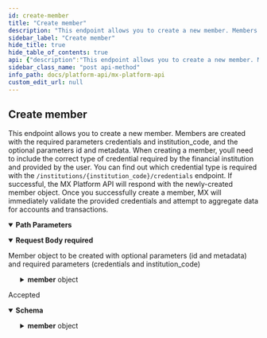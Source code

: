 ```yaml
---
id: create-member
title: "Create member"
description: "This endpoint allows you to create a new member. Members are created with the required parameters credentials and institution_code, and the optional parameters id and metadata. When creating a member, youll need to include the correct type of credential required by the financial institution and provided by the user. You can find out which credential type is required with the `/institutions/{institution_code}/credentials` endpoint. If successful, the MX Platform API will respond with the newly-created member object. Once you successfully create a member, MX will immediately validate the provided credentials and attempt to aggregate data for accounts and transactions."
sidebar_label: "Create member"
hide_title: true
hide_table_of_contents: true
api: {"description":"This endpoint allows you to create a new member. Members are created with the required parameters credentials and institution_code, and the optional parameters id and metadata. When creating a member, youll need to include the correct type of credential required by the financial institution and provided by the user. You can find out which credential type is required with the `/institutions/{institution_code}/credentials` endpoint. If successful, the MX Platform API will respond with the newly-created member object. Once you successfully create a member, MX will immediately validate the provided credentials and attempt to aggregate data for accounts and transactions.","operationId":"createMember","parameters":[{"description":"The unique id for a `user`.","example":"USR-fa7537f3-48aa-a683-a02a-b18940482f54","in":"path","name":"user_guid","required":true,"schema":{"type":"string"}}],"requestBody":{"content":{"application/json":{"schema":{"properties":{"member":{"properties":{"background_aggregation_is_disabled":{"example":false,"type":"boolean"},"client_redirect_url":{"example":"https://mx.com","type":"string"},"credentials":{"items":{"properties":{"guid":{"example":"CRD-27d0edb8-1d50-5b90-bcbc-be270ca42b9f","type":"string"},"value":{"example":"password","type":"string"}},"type":"object"},"type":"array"},"id":{"example":"unique_id","type":"string"},"institution_code":{"example":"chase","type":"string"},"is_oauth":{"example":false,"type":"boolean"},"metadata":{"example":"\\\"credentials_last_refreshed_at\\\": \\\"2015-10-15\\\"","type":"string"},"skip_aggregation":{"example":false,"type":"boolean"}},"required":["credentials","institution_code"],"type":"object"},"referral_source":{"example":"APP","type":"string"},"ui_message_webview_url_scheme":{"example":"mx","type":"string"}},"type":"object"}}},"description":"Member object to be created with optional parameters (id and metadata) and required parameters (credentials and institution_code)","required":true},"responses":{"202":{"content":{"application/vnd.mx.api.v1+json":{"schema":{"properties":{"member":{"properties":{"aggregated_at":{"example":"2016-10-13T18:07:57.000Z","nullable":true,"type":"string"},"background_aggregation_is_disabled":{"example":false,"type":"boolean"},"connection_status":{"example":"CONNECTED","nullable":true,"type":"string"},"guid":{"example":"MBR-7c6f361b-e582-15b6-60c0-358f12466b4b","nullable":true,"type":"string"},"id":{"example":"unique_id","nullable":true,"type":"string"},"institution_code":{"example":"chase","nullable":true,"type":"string"},"is_being_aggregated":{"example":false,"nullable":true,"type":"boolean"},"is_managed_by_user":{"example":false,"nullable":true,"type":"boolean"},"is_oauth":{"example":false,"nullable":true,"type":"boolean"},"metadata":{"example":"\\\"credentials_last_refreshed_at\\\": \\\"2015-10-15\\\"","nullable":true,"type":"string"},"name":{"example":"Chase Bank","nullable":true,"type":"string"},"oauth_window_uri":{"example":"int-widgets.moneydesktop.com/oauth/predirect_to/MBR-df96fd60-7122-4464-b3c2-ff11d8c74f6f/p8v7rxpxg3pdAsfgwxcrwxwhz3Zbygxfr6wAb931qv91hpb57k6bkr6t6m9djrfrfd467p8xkgqp6w7k1r9g8k8bfxqbfw2lq5tdwjq2sngAx76fm0jrw0dpmbtlkxchgjsw3r7r0hhq6A8sshqptfxql2rt123shfpkyhhpfvy67yvprbkb7lmlyrpwsd9yj0s22pmsyjhcw7d2q44d9fsxn5kfsmr2zqc79c2AxAx5gkjgbczf22A1sjx70t2pvnggzyh55s7bh62dd5wq7f1r4x90mcxn1tfhhrq5b09mjkt5hg66cjn700pcf6fgA42lbsp7v1pdch85mswycrp21c6j2sxffm14Asg3?skip_aggregation=false&referral_source=APP&ui_message_webview_url_scheme=myapp","nullable":true,"type":"string"},"successfully_aggregated_at":{"example":"2016-10-13T17:57:38.000Z","nullable":true,"type":"string"},"user_guid":{"example":"USR-fa7537f3-48aa-a683-a02a-b18940482f54","nullable":true,"type":"string"},"user_id":{"example":"user123","nullable":true,"type":"string"}},"type":"object"}},"type":"object"}}},"description":"Accepted"}},"tags":["users"],"method":"post","path":"/users/{user_guid}/members","servers":[{"url":"https://api.mx.com"},{"url":"https://int-api.mx.com"}],"security":[{"basicAuth":[]}],"securitySchemes":{"basicAuth":{"scheme":"basic","type":"http"}},"jsonRequestBodyExample":{"member":{"background_aggregation_is_disabled":false,"client_redirect_url":"https://mx.com","credentials":[{"guid":"CRD-27d0edb8-1d50-5b90-bcbc-be270ca42b9f","value":"password"}],"id":"unique_id","institution_code":"chase","is_oauth":false,"metadata":"\\\"credentials_last_refreshed_at\\\": \\\"2015-10-15\\\"","skip_aggregation":false},"referral_source":"APP","ui_message_webview_url_scheme":"mx"},"info":{"contact":{"name":"MX Platform API","url":"https://www.mx.com/products/platform-api"},"description":"The MX Platform API is a powerful, fully-featured API designed to make aggregating and enhancing financial data easy and reliable. It can seamlessly connect your app or website to tens of thousands of financial institutions.","title":"MX Platform API","version":"0.1.0"},"postman":{"name":"Create member","description":{"content":"This endpoint allows you to create a new member. Members are created with the required parameters credentials and institution_code, and the optional parameters id and metadata. When creating a member, youll need to include the correct type of credential required by the financial institution and provided by the user. You can find out which credential type is required with the `/institutions/{institution_code}/credentials` endpoint. If successful, the MX Platform API will respond with the newly-created member object. Once you successfully create a member, MX will immediately validate the provided credentials and attempt to aggregate data for accounts and transactions.","type":"text/plain"},"url":{"path":["users",":user_guid","members"],"host":["{{baseUrl}}"],"query":[],"variable":[{"disabled":false,"description":{"content":"(Required) The unique id for a `user`.","type":"text/plain"},"type":"any","value":"","key":"user_guid"}]},"header":[{"key":"Content-Type","value":"application/json"},{"key":"Accept","value":"application/vnd.mx.api.v1+json"}],"method":"POST","body":{"mode":"raw","raw":"\"\"","options":{"raw":{"language":"json"}}}}}
sidebar_class_name: "post api-method"
info_path: docs/platform-api/mx-platform-api
custom_edit_url: null
---
```



## Create member



This endpoint allows you to create a new member. Members are created with the required parameters credentials and institution_code, and the optional parameters id and metadata. When creating a member, youll need to include the correct type of credential required by the financial institution and provided by the user. You can find out which credential type is required with the `/institutions/{institution_code}/credentials` endpoint. If successful, the MX Platform API will respond with the newly-created member object. Once you successfully create a member, MX will immediately validate the provided credentials and attempt to aggregate data for accounts and transactions.

<details style={{"marginBottom":"1rem"}} data-collapsed={false} open={true}><summary style={{}}><strong>Path Parameters</strong></summary><div><ul><ParamsItem className={"paramsItem"} param={{"description":"The unique id for a `user`.","example":"USR-fa7537f3-48aa-a683-a02a-b18940482f54","in":"path","name":"user_guid","required":true,"schema":{"type":"string"}}}></ParamsItem></ul></div></details><MimeTabs><TabItem label={"application/json"} value={"application/json-schema"}><details style={{}} data-collapsed={false} open={true}><summary style={{"textAlign":"left"}}><strong>Request Body</strong><strong style={{"fontSize":"var(--ifm-code-font-size)","color":"var(--openapi-required)"}}> required</strong></summary><div style={{"textAlign":"left","marginLeft":"1rem"}}><div style={{"marginTop":"1rem","marginBottom":"1rem"}}>

Member object to be created with optional parameters (id and metadata) and required parameters (credentials and institution_code)

</div></div><ul style={{"marginLeft":"1rem"}}><SchemaItem collapsible={true} className={"schemaItem"}><details style={{}}><summary style={{}}><strong>member</strong><span style={{"opacity":"0.6"}}> object</span></summary><div style={{"marginLeft":"1rem"}}><SchemaItem collapsible={false} name={"background_aggregation_is_disabled"} required={false} schemaName={"boolean"} qualifierMessage={undefined} schema={{"example":false,"type":"boolean"}}></SchemaItem><SchemaItem collapsible={false} name={"client_redirect_url"} required={false} schemaName={"string"} qualifierMessage={undefined} schema={{"example":"https://mx.com","type":"string"}}></SchemaItem><SchemaItem collapsible={true} className={"schemaItem"}><details style={{}}><summary style={{}}><strong>credentials</strong><span style={{"opacity":"0.6"}}> object[]</span><strong style={{"fontSize":"var(--ifm-code-font-size)","color":"var(--openapi-required)"}}> required</strong></summary><div style={{"marginLeft":"1rem"}}><li><div style={{"fontSize":"var(--ifm-code-font-size)","opacity":"0.6","marginLeft":"-.5rem","paddingBottom":".5rem"}}>Array [</div></li><SchemaItem collapsible={false} name={"guid"} required={false} schemaName={"string"} qualifierMessage={undefined} schema={{"example":"CRD-27d0edb8-1d50-5b90-bcbc-be270ca42b9f","type":"string"}}></SchemaItem><SchemaItem collapsible={false} name={"value"} required={false} schemaName={"string"} qualifierMessage={undefined} schema={{"example":"password","type":"string"}}></SchemaItem><li><div style={{"fontSize":"var(--ifm-code-font-size)","opacity":"0.6","marginLeft":"-.5rem"}}>]</div></li></div></details></SchemaItem><SchemaItem collapsible={false} name={"id"} required={false} schemaName={"string"} qualifierMessage={undefined} schema={{"example":"unique_id","type":"string"}}></SchemaItem><SchemaItem collapsible={false} name={"institution_code"} required={true} schemaName={"string"} qualifierMessage={undefined} schema={{"example":"chase","type":"string"}}></SchemaItem><SchemaItem collapsible={false} name={"is_oauth"} required={false} schemaName={"boolean"} qualifierMessage={undefined} schema={{"example":false,"type":"boolean"}}></SchemaItem><SchemaItem collapsible={false} name={"metadata"} required={false} schemaName={"string"} qualifierMessage={undefined} schema={{"example":"\\\"credentials_last_refreshed_at\\\": \\\"2015-10-15\\\"","type":"string"}}></SchemaItem><SchemaItem collapsible={false} name={"skip_aggregation"} required={false} schemaName={"boolean"} qualifierMessage={undefined} schema={{"example":false,"type":"boolean"}}></SchemaItem></div></details></SchemaItem><SchemaItem collapsible={false} name={"referral_source"} required={false} schemaName={"string"} qualifierMessage={undefined} schema={{"example":"APP","type":"string"}}></SchemaItem><SchemaItem collapsible={false} name={"ui_message_webview_url_scheme"} required={false} schemaName={"string"} qualifierMessage={undefined} schema={{"example":"mx","type":"string"}}></SchemaItem></ul></details></TabItem></MimeTabs><div><ApiTabs><TabItem label={"202"} value={"202"}><div>

Accepted

</div><div><MimeTabs schemaType={"response"}><TabItem label={"application/vnd.mx.api.v1+json"} value={"application/vnd.mx.api.v1+json"}><SchemaTabs><TabItem label={"Schema"} value={"Schema"}><details style={{}} data-collapsed={false} open={true}><summary style={{"textAlign":"left"}}><strong>Schema</strong></summary><div style={{"textAlign":"left","marginLeft":"1rem"}}></div><ul style={{"marginLeft":"1rem"}}><SchemaItem collapsible={true} className={"schemaItem"}><details style={{}}><summary style={{}}><strong>member</strong><span style={{"opacity":"0.6"}}> object</span></summary><div style={{"marginLeft":"1rem"}}><SchemaItem collapsible={false} name={"aggregated_at"} required={false} schemaName={"string"} qualifierMessage={undefined} schema={{"example":"2016-10-13T18:07:57.000Z","nullable":true,"type":"string"}}></SchemaItem><SchemaItem collapsible={false} name={"background_aggregation_is_disabled"} required={false} schemaName={"boolean"} qualifierMessage={undefined} schema={{"example":false,"type":"boolean"}}></SchemaItem><SchemaItem collapsible={false} name={"connection_status"} required={false} schemaName={"string"} qualifierMessage={undefined} schema={{"example":"CONNECTED","nullable":true,"type":"string"}}></SchemaItem><SchemaItem collapsible={false} name={"guid"} required={false} schemaName={"string"} qualifierMessage={undefined} schema={{"example":"MBR-7c6f361b-e582-15b6-60c0-358f12466b4b","nullable":true,"type":"string"}}></SchemaItem><SchemaItem collapsible={false} name={"id"} required={false} schemaName={"string"} qualifierMessage={undefined} schema={{"example":"unique_id","nullable":true,"type":"string"}}></SchemaItem><SchemaItem collapsible={false} name={"institution_code"} required={false} schemaName={"string"} qualifierMessage={undefined} schema={{"example":"chase","nullable":true,"type":"string"}}></SchemaItem><SchemaItem collapsible={false} name={"is_being_aggregated"} required={false} schemaName={"boolean"} qualifierMessage={undefined} schema={{"example":false,"nullable":true,"type":"boolean"}}></SchemaItem><SchemaItem collapsible={false} name={"is_managed_by_user"} required={false} schemaName={"boolean"} qualifierMessage={undefined} schema={{"example":false,"nullable":true,"type":"boolean"}}></SchemaItem><SchemaItem collapsible={false} name={"is_oauth"} required={false} schemaName={"boolean"} qualifierMessage={undefined} schema={{"example":false,"nullable":true,"type":"boolean"}}></SchemaItem><SchemaItem collapsible={false} name={"metadata"} required={false} schemaName={"string"} qualifierMessage={undefined} schema={{"example":"\\\"credentials_last_refreshed_at\\\": \\\"2015-10-15\\\"","nullable":true,"type":"string"}}></SchemaItem><SchemaItem collapsible={false} name={"name"} required={false} schemaName={"string"} qualifierMessage={undefined} schema={{"example":"Chase Bank","nullable":true,"type":"string"}}></SchemaItem><SchemaItem collapsible={false} name={"oauth_window_uri"} required={false} schemaName={"string"} qualifierMessage={undefined} schema={{"example":"int-widgets.moneydesktop.com/oauth/predirect_to/MBR-df96fd60-7122-4464-b3c2-ff11d8c74f6f/p8v7rxpxg3pdAsfgwxcrwxwhz3Zbygxfr6wAb931qv91hpb57k6bkr6t6m9djrfrfd467p8xkgqp6w7k1r9g8k8bfxqbfw2lq5tdwjq2sngAx76fm0jrw0dpmbtlkxchgjsw3r7r0hhq6A8sshqptfxql2rt123shfpkyhhpfvy67yvprbkb7lmlyrpwsd9yj0s22pmsyjhcw7d2q44d9fsxn5kfsmr2zqc79c2AxAx5gkjgbczf22A1sjx70t2pvnggzyh55s7bh62dd5wq7f1r4x90mcxn1tfhhrq5b09mjkt5hg66cjn700pcf6fgA42lbsp7v1pdch85mswycrp21c6j2sxffm14Asg3?skip_aggregation=false&referral_source=APP&ui_message_webview_url_scheme=myapp","nullable":true,"type":"string"}}></SchemaItem><SchemaItem collapsible={false} name={"successfully_aggregated_at"} required={false} schemaName={"string"} qualifierMessage={undefined} schema={{"example":"2016-10-13T17:57:38.000Z","nullable":true,"type":"string"}}></SchemaItem><SchemaItem collapsible={false} name={"user_guid"} required={false} schemaName={"string"} qualifierMessage={undefined} schema={{"example":"USR-fa7537f3-48aa-a683-a02a-b18940482f54","nullable":true,"type":"string"}}></SchemaItem><SchemaItem collapsible={false} name={"user_id"} required={false} schemaName={"string"} qualifierMessage={undefined} schema={{"example":"user123","nullable":true,"type":"string"}}></SchemaItem></div></details></SchemaItem></ul></details></TabItem><TabItem label={"Example (from schema)"} value={"Example (from schema)"}><ResponseSamples responseExample={"{\n  \"member\": {\n    \"aggregated_at\": \"2016-10-13T18:07:57.000Z\",\n    \"background_aggregation_is_disabled\": false,\n    \"connection_status\": \"CONNECTED\",\n    \"guid\": \"MBR-7c6f361b-e582-15b6-60c0-358f12466b4b\",\n    \"id\": \"unique_id\",\n    \"institution_code\": \"chase\",\n    \"is_being_aggregated\": false,\n    \"is_managed_by_user\": false,\n    \"is_oauth\": false,\n    \"metadata\": \"\\\\\\\"credentials_last_refreshed_at\\\\\\\": \\\\\\\"2015-10-15\\\\\\\"\",\n    \"name\": \"Chase Bank\",\n    \"oauth_window_uri\": \"int-widgets.moneydesktop.com/oauth/predirect_to/MBR-df96fd60-7122-4464-b3c2-ff11d8c74f6f/p8v7rxpxg3pdAsfgwxcrwxwhz3Zbygxfr6wAb931qv91hpb57k6bkr6t6m9djrfrfd467p8xkgqp6w7k1r9g8k8bfxqbfw2lq5tdwjq2sngAx76fm0jrw0dpmbtlkxchgjsw3r7r0hhq6A8sshqptfxql2rt123shfpkyhhpfvy67yvprbkb7lmlyrpwsd9yj0s22pmsyjhcw7d2q44d9fsxn5kfsmr2zqc79c2AxAx5gkjgbczf22A1sjx70t2pvnggzyh55s7bh62dd5wq7f1r4x90mcxn1tfhhrq5b09mjkt5hg66cjn700pcf6fgA42lbsp7v1pdch85mswycrp21c6j2sxffm14Asg3?skip_aggregation=false&referral_source=APP&ui_message_webview_url_scheme=myapp\",\n    \"successfully_aggregated_at\": \"2016-10-13T17:57:38.000Z\",\n    \"user_guid\": \"USR-fa7537f3-48aa-a683-a02a-b18940482f54\",\n    \"user_id\": \"user123\"\n  }\n}"} language={"json"}></ResponseSamples></TabItem></SchemaTabs></TabItem></MimeTabs></div></TabItem></ApiTabs></div>
      